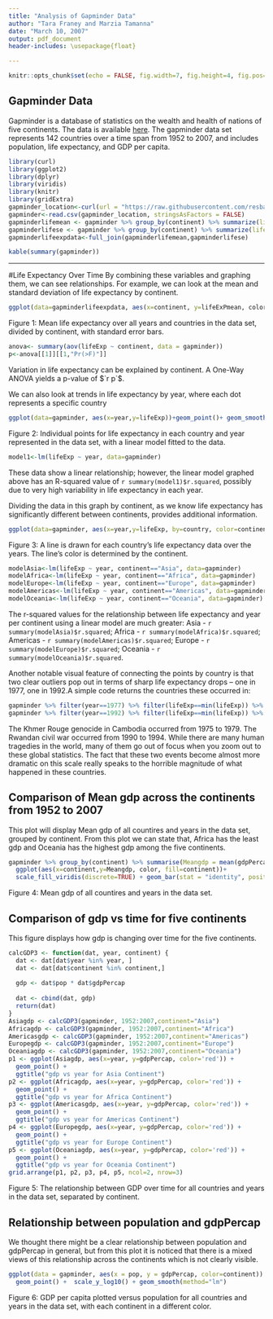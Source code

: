 ```yaml
---
title: "Analysis of Gapminder Data"
author: "Tara Franey and Marzia Tamanna"
date: "March 10, 2007"
output: pdf_document
header-includes: \usepackage{float}

---
```


```r
knitr::opts_chunk$set(echo = FALSE, fig.width=7, fig.height=4, fig.pos="H", fig.path='Figs/', warning=FALSE, message=FALSE)
```

## Gapminder Data

Gapminder is a database of statistics on the wealth and health of nations of five continents. The data is available [here](https://www.gapminder.org/). The gapminder data set represents 142 countries over a time span from 1952 to 2007, and includes population, life expectancy, and GDP per capita. 

```r
library(curl)
library(ggplot2)
library(dplyr)
library(viridis)
library(knitr)
library(gridExtra)
gapminder_location<-curl(url = "https://raw.githubusercontent.com/resbaz/r-novice-gapminder-files/master/data/gapminder-FiveYearData.csv")
gapminder<-read.csv(gapminder_location, stringsAsFactors = FALSE)
gapminderlifemean <- gapminder %>% group_by(continent) %>% summarize(lifeExPmean = mean(lifeExp)) 
gapminderlifese <- gapminder %>% group_by(continent) %>% summarize(lifeExpSE = sd(lifeExp)/sqrt(length(lifeExp)))
gapminderlifeexpdata<-full_join(gapminderlifemean,gapminderlifese)
```

```r
kable(summary(gapminder))
```

***

#Life Expectancy Over Time
By combining these variables and graphing them, we can see relationships. For example, we can look at the mean and standard deviation of life expectancy by continent. 

```r
ggplot(data=gapminderlifeexpdata, aes(x=continent, y=lifeExPmean, color, fill=continent)) + scale_fill_viridis(discrete=TRUE) + geom_bar(stat = "identity", position = position_dodge()) +   geom_errorbar(aes(ymin=lifeExPmean-lifeExpSE, ymax=lifeExPmean+lifeExpSE), width=.2, position=position_dodge(.9)) + scale_x_discrete (name="Continent") + scale_y_continuous(name="Mean Life Expectancy") + labs(title ="Mean Life Expectancy by Continent")
```

Figure 1: Mean life expectancy over all years and countries in the data set, divided by continent, with standard error bars.
```r
anova<- summary(aov(lifeExp ~ continent, data = gapminder))
p<-anova[[1]][[1,"Pr(>F)"]]
```
Variation in life expectancy can be explained by continent. A One-Way ANOVA yields a p-value of $`r p`$. 

We can also look at trends in life expectancy by year, where each dot represents a specific country 

```r
ggplot(data=gapminder, aes(x=year,y=lifeExp))+geom_point()+ geom_smooth(method=lm) + scale_x_continuous(name="Year") + scale_y_continuous(name="Life Expectancy") + labs(title ="Life Expectancy Over All Countries and Years")
```

Figure 2: Individual points for life expectancy in each country and year represented in the data set, with a linear model fitted to the data.

```r
model1<-lm(lifeExp ~ year, data=gapminder)
```

These data show a linear relationship; however, the linear model graphed above has an R-squared value of `r summary(model1)$r.squared`, possibly due to very high variability in life expectancy in each year. 

Dividing the data in this graph by continent, as we know life expectancy has significantly different between continents, provides additional information. 

```r
ggplot(data=gapminder, aes(x=year,y=lifeExp, by=country, color=continent))+geom_point() + geom_line()+ scale_x_continuous(name="Year") + scale_color_viridis(discrete=TRUE) + scale_y_continuous(name="Life Expectancy") + labs(title ="Life Expectancy Over All Years Separated by Continent")
```

Figure 3: A line is drawn for each country's life expectancy data over the years. The line's color is determined by the continent.

```r
modelAsia<-lm(lifeExp ~ year, continent=="Asia", data=gapminder)
modelAfrica<-lm(lifeExp ~ year, continent=="Africa", data=gapminder)
modelEurope<-lm(lifeExp ~ year, continent=="Europe", data=gapminder)
modelAmericas<-lm(lifeExp ~ year, continent=="Americas", data=gapminder)
modelOceania<-lm(lifeExp ~ year, continent=="Oceania", data=gapminder)
```

The r-squared values for the relationship between life expectancy and year per continent using a linear model are much greater: Asia - `r summary(modelAsia)$r.squared`; Africa - `r summary(modelAfrica)$r.squared`; Americas - `r summary(modelAmericas)$r.squared`; Europe - `r summary(modelEurope)$r.squared`; Oceania - `r summary(modelOceania)$r.squared`. 

Another notable visual feature of connecting the points by country is that two clear outliers pop out in terms of sharp life expectancy drops -- one in 1977, one in 1992.A simple code returns the countries these occurred in:

```r
gapminder %>% filter(year==1977) %>% filter(lifeExp==min(lifeExp)) %>% kable
gapminder %>% filter(year==1992) %>% filter(lifeExp==min(lifeExp)) %>% kable
```

The Khmer Rouge genocide in Cambodia occurred from 1975 to 1979. The Rwandan civil war occurred from 1990 to 1994. While there are many human tragedies in the world, many of them go out of focus when you zoom out to these global statistics. The fact that these two events become almost more dramatic on this scale really speaks to the horrible magnitude of what happened in these countries.  

## Comparison of Mean gdp across the continents from 1952 to 2007

 This plot will display Mean gdp of all countires and years in the data set, grouped by continent. From this plot we can state that, Africa has the least gdp and Oceania has the highest gdp among the five continents.
 
```r
gapminder %>% group_by(continent) %>% summarise(Meangdp = mean(gdpPercap)) %>%
  ggplot(aes(x=continent,y=Meangdp, color, fill=continent))+ 
  scale_fill_viridis(discrete=TRUE) + geom_bar(stat = "identity", position = position_dodge()) + labs(title ="Mean gdp across the Continents")
```

Figure 4: Mean gdp of all countires and years in the data set.

## Comparison of gdp vs time for five continents

This figure displays how gdp is changing over time for the five continents.

```r
calcGDP3 <- function(dat, year, continent) {
  dat <- dat[dat$year %in% year, ]
  dat <- dat[dat$continent %in% continent,]
  
  gdp <- dat$pop * dat$gdpPercap
  
  dat <- cbind(dat, gdp)
  return(dat)
}
Asiagdp <- calcGDP3(gapminder, 1952:2007,continent="Asia")
Africagdp <- calcGDP3(gapminder, 1952:2007,continent="Africa")
Americasgdp <- calcGDP3(gapminder, 1952:2007,continent="Americas")
Europegdp <- calcGDP3(gapminder, 1952:2007,continent="Europe")
Oceaniagdp <- calcGDP3(gapminder, 1952:2007,continent="Oceania")
p1 <- ggplot(Asiagdp, aes(x=year, y=gdpPercap, color='red')) +
  geom_point() +
  ggtitle("gdp vs year for Asia Continent")
p2 <- ggplot(Africagdp, aes(x=year, y=gdpPercap, color='red')) +
  geom_point() +
  ggtitle("gdp vs year for Africa Continent")
p3 <- ggplot(Americasgdp, aes(x=year, y=gdpPercap, color='red')) +
  geom_point() +
  ggtitle("gdp vs year for Americas Continent")
p4 <- ggplot(Europegdp, aes(x=year, y=gdpPercap, color='red')) +
  geom_point() +
  ggtitle("gdp vs year for Europe Continent")
p5 <- ggplot(Oceaniagdp, aes(x=year, y=gdpPercap, color='red')) +
  geom_point() +
  ggtitle("gdp vs year for Oceania Continent")
grid.arrange(p1, p2, p3, p4, p5, ncol=2, nrow=3)
```

Figure 5: The relationship between GDP over time for all countries and years in the data set, separated by continent. 

## Relationship between population and gdpPercap

We thought there might be a clear relationship between population and gdpPercap in general, but from this plot it is noticed that there is a mixed views of this relationship across the continents which is not clearly visible.

```r
ggplot(data = gapminder, aes(x = pop, y = gdpPercap, color=continent)) +
  geom_point() +  scale_y_log10() + geom_smooth(method="lm")
```

Figure 6: GDP per capita plotted versus population for all countries and years in the data set, with each continent in a different color. 